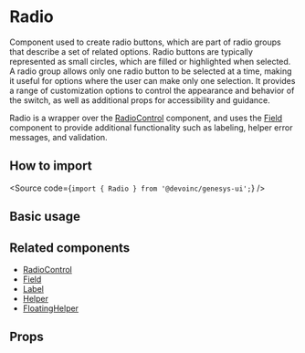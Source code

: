 

<Meta of={Stories} />

# Radio

Component used to create radio buttons, which are part of radio groups that
describe a set of related options.
Radio buttons are typically represented as small circles, which are filled or
highlighted when selected.
A radio group allows only one radio button to be selected at a time, making it
useful for options where the user can make only one selection.
It provides a range of customization options to control the appearance and
behavior of the switch, as well as additional props for accessibility and
guidance.

Radio is a wrapper over the
[RadioControl](?path=/docs/components-core-form-radiocontrol--docs)
component, and uses the [Field](?path=/docs/components-core-form-field--docs)
component to provide additional functionality such as labeling, helper error
messages, and validation.

## How to import

<Source code={`import { Radio } from '@devoinc/genesys-ui';`} />

## Basic usage

<Canvas of={Stories.Base} />

## Related components

- [RadioControl](?path=/docs/components-core-form-radiocontrol--docs)
- [Field](/?path=/docs/components-form-field--docs)
- [Label](?path=/docs/components-form-label--docs)
- [Helper](?path=/docs/components-feedback-helper--docs)
- [FloatingHelper](?path=/docs/components-feedback-floatinghelper--docs)

## Props

<ArgTypes of={Stories} />
